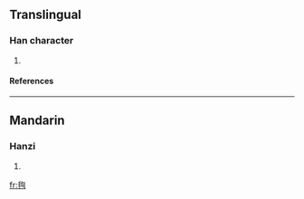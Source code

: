 ==Translingual==
===Han character===
{{Han char|rn=82|rad=毛|as=06|sn=10|four=|canj=竹山心日 (HUPA)}}
# {{defn|Han|sort=毛06}}
====References====
{{Han ref|kx=0592.400|dkj=16817|dj=0985.090|hdz=31997.130|uh=6BE5|ud=27621}}

----
==Mandarin==
===Hanzi===
{{cmn-hanzi|pin=[[xún]] (xun2)|wg=hsün<sup>2</sup>}}
# {{defn|Mandarin}}

[[fr:毥]]